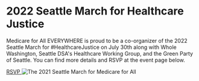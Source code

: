 
<Layout pageTitle="Seattle 7/30" activeHeaderLink="March" sidebarLinks={MarchSidebarLinks}>

# 2022 Seattle March for Healthcare Justice

Medicare for All EVERYWHERE is proud to be a co-organizer of the 2022 Seattle March for #HealthcareJustice on July 30th along with Whole Washington, Seattle DSA's Healthcare Working Group, and the Green Party of Seattle. You can find more details and RSVP at the event page below.

<a className='button' href='https://actionnetwork.org/events/save-the-date-march-for-healthcare-justice-celebrating-57-years-of-medicare' target='_blank'>
  RSVP
</a>

<img src='https://can2-prod.s3.amazonaws.com/events/photos/001/181/459/original/march.jpg' alt='The 2021 Seattle March for Medicare for All'/>

</Layout>